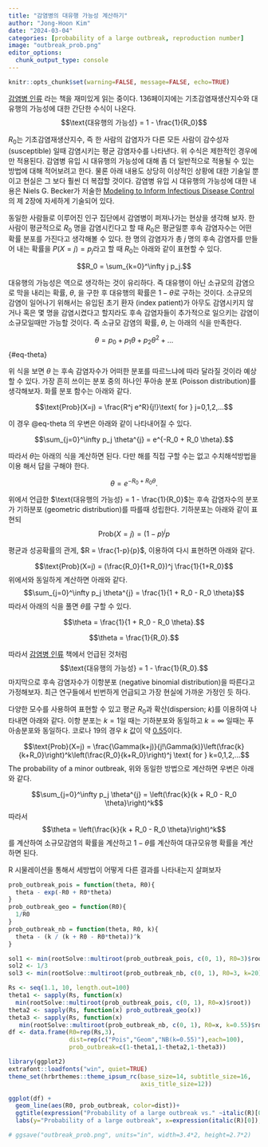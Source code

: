 ```yaml
---
title: "감염병의 대유행 가능성 계산하기"
author: "Jong-Hoon Kim"
date: "2024-03-04"
categories: [probability of a large outbreak, reproduction number]
image: "outbreak_prob.png"
editor_options: 
  chunk_output_type: console
---
```


```r
knitr::opts_chunk$set(warning=FALSE, message=FALSE, echo=TRUE)
```

[감염병 인류](https://www.yes24.com/Product/Goods/99051113?ReviewYn=Y) 라는 책을 재미있게 읽는 중이다. 136페이지에는 기초감염재생산지수와 대유행의 가능성에 대한 간단한 수식이 나온다. $$\text{대유행의 가능성} = 1 - \frac{1}{R_0}$$

$R_0$는 기초감염재생산지수, 즉 한 사람의 감염자가 다른 모든 사람이 감수성자 (susceptible) 일때 감염시키는 평균 감염자수를 나타낸다. 위 수식은 제한적인 경우에만 적용된다. 감염병 유입 시 대유행의 가능성에 대해 좀 더 일반적으로 적용될 수 있는 방법에 대해 적어보려고 한다. 물론 아래 내용도 상당히 이상적인 상황에 대한 기술일 뿐이고 현실은 그 보다 훨씬 더 복잡할 것이다. 감염병 유입 시 대유행의 가능성에 대한 내용은 Niels G. Becker가 저술한 [Modeling to Inform Infectious Disease Control](https://www.amazon.com/Modeling-Infectious-Disease-Control-Biostatistics/dp/1498731066/ref=sr_1_3?crid=Q6E8KCGFJHES&dib=eyJ2IjoiMSJ9.UCQn7lL_fhp-8cr31i1yvNkFiM8031ZLJrQd3oLch4MLiIGfVd7xSHYK8DxJcl2irN6hOSKXvwIBltRHfSRsMnCEZE09qU6Hj_BrGkMf45Q7EvhtR8q1EEZnjJP4ZrU8ow-Z6gIW1vhne7qQp5LiGeJsnbWorvZjpvfWu0Q-YbgfYopAUnSl95IUf0nlTDbvxm-rYGyOawJEC5BHEBXi3wsYCfLfM-F7eZW2vwT_9n8.DIMrBAhp9UdkHqkC9_69y7tViatvCC44j3phlaCTrA4&dib_tag=se&keywords=niels+becker&qid=1709912228&sprefix=niels+becker%2Caps%2C239&sr=8-3)의 제 2장에 자세하게 기술되어 있다.

동일한 사람들로 이루어진 인구 집단에서 감염병이 퍼져나가는 현상을 생각해 보자. 한 사람이 평균적으로 $R_0$ 명을 감염시킨다고 할 때 $R_0$은 평균일뿐 후속 감염자수는 어떤 확률 분포를 가진다고 생각해볼 수 있다. 한 명의 감염자가 총 $j$ 명의 후속 감염자를 만들어 내는 확률을 $P(X=j) = p_j$라고 할 때 $R_0$는 아래와 같이 표현할 수 있다.

$$R_0 = \sum_{k=0}^\infty j p_j.$$

대유행의 가능성은 역으로 생각하는 것이 유리하다. 즉 대유행이 아닌 소규모의 감염으로 막을 내리는 확률, $\theta$, 을 구한 후 대유행의 확률은 $1-\theta$로 구하는 것이다. 소규모의 감염이 일어나기 위해서는 유입된 초기 환자 (index patient)가 아무도 감염시키지 않거나 혹은 몇 명을 감염시켰다고 할지라도 후속 감염자들이 추가적으로 일으키는 감염이 소규모일때만 가능할 것이다. 즉 소규모 감염의 확률, $\theta$, 는 아래의 식을 만족한다.

$$
\theta =  p_0 + p_1 \theta + p_2 \theta^2 + ...
$$ {#eq-theta}

위 식을 보면 $\theta$ 는 후속 감염자수가 어떠한 분포를 따르느냐에 따라 달라질 것이라 예상할 수 있다.  가장 흔히 쓰이는 분포 중의 하나인 푸아송 분포 (Poisson distribution)를 생각해보자. 화률 분포 함수는 아래와 같다. 

$$\text{Prob}(X=j) = \frac{R^j e^R}{j!}\text{ for } j=0,1,2,...$$ 

이 경우 @eq-theta 의 우변은 아래와 같이 나타내어질 수 있다.  

$$\sum_{j=0}^\infty p_j \theta^{j} = e^{-R_0 + R_0 \theta}.$$ 

따라서 $\theta$는 아래의 식을 계산하면 된다. 다만 해를 직접 구할 수는 없고 수치해석방법을 이용 해서 답을 구해야 한다. 

$$\theta = e^{-R_0 + R_0 \theta}.$$ 

위에서 언급한 $\text{대유행의 가능성} = 1 - \frac{1}{R_0}$는 후속 감염자수의 분포가 
기하분포 (geometric distribution)를 따를때 성립한다. 기하분포는 아래와 같이 표현되
$$\text{Prob}(X=j) = (1-p)^j p$$

평균과 성공확률의 관게, $R = \frac{1-p}{p}$, 이용하여 다시 표현하면 아래와 같다.

$$\text{Prob}(X=j) = (\frac{R_0}{1+R_0})^j \frac{1}{1+R_0}$$
위에서와 동일하게 계산하면 아래와 같다. 
$$\sum_{j=0}^\infty p_j \theta^{j} = \frac{1}{1 + R_0 - R_0 \theta}$$ 
따라서 아래의 식을 풀면 $\theta$를 구할 수 있다. 

$$\theta = \frac{1}{1 + R_0 - R_0 \theta}.$$

$$\theta = \frac{1}{R_0}.$$

따라서 [감염병 인류](https://www.yes24.com/Product/Goods/99051113?ReviewYn=Y) 
책에서 언급된 것처럼 
$$\text{대유행의 가능성} = 1 - \frac{1}{R_0}.$$
마지막으로 후속 감염자수가 이항분포 (negative binomial distribution)을 따른다고
가정해보자. 최근 연구들에서 빈번하게 언급되고 가장 현실에 가까운 가정인 듯 하다. 

다양한 모수를 사용하여 표현할 수 있고 평균 $R_0$과 확산(dispersion; $k$)를 이용하여
나타내면 아래와 같다. 이항 분포는 $k=1$일 때는 기하분포와 동일하고 $k=\infty$
일때는 푸아송분포와 동일하다. 코로나 19의 경우 $k$ 값이 약 [0.55](https://www.ncbi.nlm.nih.gov/pmc/articles/PMC9349569/)이다. 

$$\text{Prob}(X=j) = \frac{\Gamma(k+j)}{j!\Gamma(k)}\left(\frac{k}{k+R_0}\right)^k\left(\frac{R_0}{k+R_0}\right)^j \text{ for } k=0,1,2,...$$ The probability of a minor outbreak,
위와 동일한 방법으로 계산하면 우변은 아래와 같다. 

$$\sum_{j=0}^\infty p_j \theta^{j} = \left(\frac{k}{k + R_0 - R_0 \theta}\right)^k$$
따라서 $$\theta = \left(\frac{k}{k + R_0 - R_0 \theta}\right)^k$$를 계산하여 
소규모감염의 확률을 계산하고 $1-\theta$를 계산하여 대규모유행 확률을 계산하면
된다. 

R 시물레이션을 통해서 세방법이 어떻게 다른 결과를 나타내는지 살펴보자 

```r
prob_outbreak_pois = function(theta, R0){
  theta - exp(-R0 + R0*theta) 
}
prob_outbreak_geo = function(R0){
  1/R0 
}
prob_outbreak_nb = function(theta, R0, k){
  theta - (k / (k + R0 - R0*theta))^k 
}

sol1 <- min(rootSolve::multiroot(prob_outbreak_pois, c(0, 1), R0=3)$root)
sol2 <- 1/3
sol3 <- min(rootSolve::multiroot(prob_outbreak_nb, c(0, 1), R0=3, k=20)$root)

Rs <- seq(1.1, 10, length.out=100)
theta1 <- sapply(Rs, function(x) 
  min(rootSolve::multiroot(prob_outbreak_pois, c(0, 1), R0=x)$root))
theta2 <- sapply(Rs, function(x) prob_outbreak_geo(x))
theta3 <- sapply(Rs, function(x) 
   min(rootSolve::multiroot(prob_outbreak_nb, c(0, 1), R0=x, k=0.55)$root))
df <- data.frame(R0=rep(Rs,3), 
                 dist=rep(c("Pois","Geom","NB(k=0.55)"),each=100),
                 prob_outbreak=c(1-theta1,1-theta2,1-theta3))

library(ggplot2)
extrafont::loadfonts("win", quiet=TRUE)
theme_set(hrbrthemes::theme_ipsum_rc(base_size=14, subtitle_size=16, 
                                     axis_title_size=12))

ggplot(df) +
  geom_line(aes(R0, prob_outbreak, color=dist))+
  ggtitle(expression("Probability of a large outbreak vs." ~italic(R)[0])) +
  labs(y="Probability of a large outbreak", x=expression(italic(R)[0]), color="")

# ggsave("outbreak_prob.png", units="in", width=3.4*2, height=2.7*2)  
```


